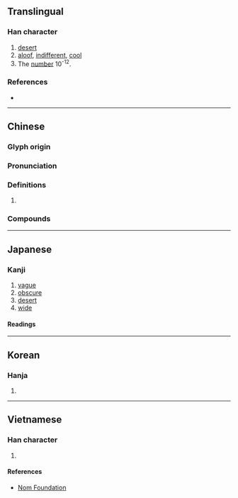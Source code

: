 {{character info/new}}
==Translingual==

===Han character===
{{Han char|rn=85|rad=水|as=11|sn=14|four=34134|canj=ETAK|ids=⿰氵⿳艹日大}}

# [[desert]]
# [[aloof]], [[indifferent]], [[cool]]
# The [[number]] 10<sup>-12</sup>.

===References===
* {{Han ref|kx=0646.130|dkj=18149|dj=1055.120|hdz=31694.050|uh=6F20|ud=28448|bh=BA7A|bd=47738}}

----

==Chinese==
{{zh-forms}}

===Glyph origin===
{{Han etym}}

===Pronunciation===
{{zh-pron
|m=mò
|c=mok6
|h=pfs=mo̍k
|md=
|mn=tw:mo̍͘h/qz,xm,zz:bô͘/bo̍k
|mn_note=bô͘ - vernacular (俗); bo̍k - literary
|w=
|mc=y
|oc=y
|cat=n,a,num
}}

===Definitions===
{{zh-hanzi}}

# {{rfdef|lang=zh}}

===Compounds===
{{zh-der|沙漠|冥漠君|大漠|冥漠|廣漠|冷漠|瀚漠|漠然|漠楞楞|沕漠|朔漠|淡漠|漠然不覺|漠視|沙漠氣候|沙漠之舟|漠南四省|漠然不動|漠不相關|漠不關心|漠漠寒|松漠|漠北|漠然置之|漠然不顧|漠漠|漠南|漠南草原|荒漠|芴漠|荒漠甘泉}}

{{cln|zh|numeral symbols|numerals}}

----

==Japanese==

===Kanji===
{{ja-kanji|grade=c|rs=水10}}

# [[vague]]
# [[obscure]]
# [[desert]]
# [[wide]]

====Readings====
{{ja-readings
|goon=まく
|kanon=ばく
|kun=すなはら-, ひろ-い
|nanori=とう, ひろ
}}

----

==Korean==

===Hanja===
{{ko-hanja|hangeul=막|eumhun=|rv=mak|mr=mak|y=mak}}

# {{defn|lang=ko|sort=水11}}

----

==Vietnamese==

===Han character===
{{vi-readings|rs=水11| hanviet = mạc, mác}}

# {{defn|lang=vi|sort=水11}}

====References====
* [http://nomfoundation.org/common/nom_details.php?codepoint=6f20 Nom Foundation]